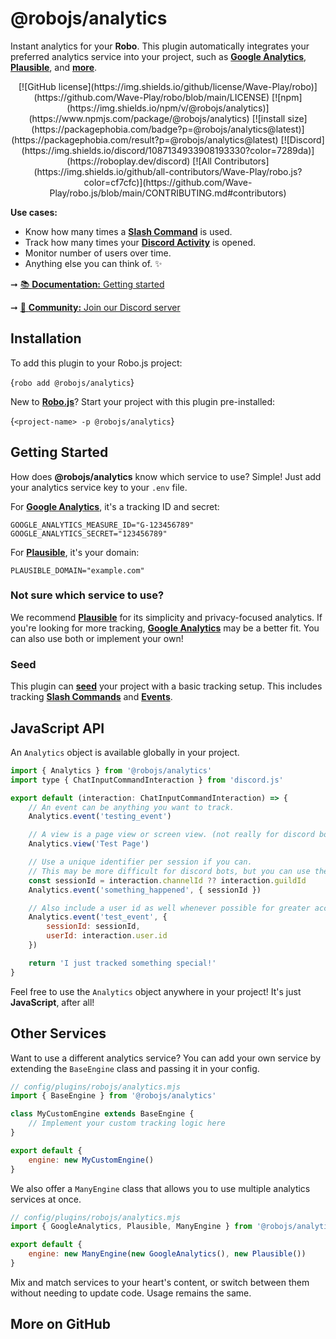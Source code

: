 
# @robojs/analytics

Instant analytics for your **Robo**. This plugin automatically integrates your preferred analytics service into your project, such as **[Google Analytics](https://analytics.google.com)**, **[Plausible](https://plausible.io)**, and **[more](#other-services)**.

<div align="center">
	[![GitHub
	license](https://img.shields.io/github/license/Wave-Play/robo)](https://github.com/Wave-Play/robo/blob/main/LICENSE)
	[![npm](https://img.shields.io/npm/v/@robojs/analytics)](https://www.npmjs.com/package/@robojs/analytics) [![install
	size](https://packagephobia.com/badge?p=@robojs/analytics@latest)](https://packagephobia.com/result?p=@robojs/analytics@latest)
	[![Discord](https://img.shields.io/discord/1087134933908193330?color=7289da)](https://roboplay.dev/discord) [![All
	Contributors](https://img.shields.io/github/all-contributors/Wave-Play/robo.js?color=cf7cfc)](https://github.com/Wave-Play/robo.js/blob/main/CONTRIBUTING.md#contributors)
</div>

**Use cases:**

- Know how many times a **[Slash Command](https://robojs.dev/discord-bots/commands)** is used.
- Track how many times your **[Discord Activity](https://robojs.dev/discord-activities/getting-started)** is opened.
- Monitor number of users over time.
- Anything else you can think of. ✨

➞ [📚 **Documentation:** Getting started](https://docs.roboplay.dev/docs/getting-started)

➞ [🚀 **Community:** Join our Discord server](https://roboplay.dev/discord)

## Installation 

To add this plugin to your Robo.js project:

<Terminal execute>{`robo add @robojs/analytics`}</Terminal>

New to **[Robo.js](https://robojs.dev)**? Start your project with this plugin pre-installed:

<Terminal create>{`<project-name> -p @robojs/analytics`}</Terminal>

## Getting Started 

How does **@robojs/analytics** know which service to use? Simple! Just add your analytics service key to your `.env` file.

For **[Google Analytics](https://analytics.google.com)**, it's a tracking ID and secret:

```env
GOOGLE_ANALYTICS_MEASURE_ID="G-123456789"
GOOGLE_ANALYTICS_SECRET="123456789"
```

For **[Plausible](https://plausible.io)**, it's your domain:

```env
PLAUSIBLE_DOMAIN="example.com"
```

### Not sure which service to use?

We recommend **[Plausible](https://plausible.io)** for its simplicity and privacy-focused analytics. If you're looking for more tracking, **[Google Analytics](https://analytics.google.com)** may be a better fit. You can also use both or implement your own!

### Seed

This plugin can **[seed](https://robojs.dev/plugins/seed)** your project with a basic tracking setup. This includes tracking **[Slash Commands](https://robojs.dev/discord-bots/commands)** and **[Events](https://robojs.dev/discord-bots/events)**.

## JavaScript API

An `Analytics` object is available globally in your project.

```javascript
import { Analytics } from '@robojs/analytics'
import type { ChatInputCommandInteraction } from 'discord.js'

export default (interaction: ChatInputCommandInteraction) => {
	// An event can be anything you want to track.
	Analytics.event('testing_event')

	// A view is a page view or screen view. (not really for discord bots)
	Analytics.view('Test Page')

	// Use a unique identifier per session if you can.
	// This may be more difficult for discord bots, but you can use the user id, guild id, etc.
	const sessionId = interaction.channelId ?? interaction.guildId
	Analytics.event('something_happened', { sessionId })

	// Also include a user id as well whenever possible for greater accuracy.
	Analytics.event('test_event', {
		sessionId: sessionId,
		userId: interaction.user.id
	})

	return 'I just tracked something special!'
}
```

Feel free to use the `Analytics` object anywhere in your project! It's just **JavaScript**, after all!

## Other Services

Want to use a different analytics service? You can add your own service by extending the `BaseEngine` class and passing it in your config.

```javascript
// config/plugins/robojs/analytics.mjs
import { BaseEngine } from '@robojs/analytics'

class MyCustomEngine extends BaseEngine {
	// Implement your custom tracking logic here
}

export default {
	engine: new MyCustomEngine()
}
```

We also offer a `ManyEngine` class that allows you to use multiple analytics services at once.

```javascript
// config/plugins/robojs/analytics.mjs
import { GoogleAnalytics, Plausible, ManyEngine } from '@robojs/analytics'

export default {
	engine: new ManyEngine(new GoogleAnalytics(), new Plausible())
}
```

Mix and match services to your heart's content, or switch between them without needing to update code. Usage remains the same.


## More on GitHub

<CardContainer><Card href="https://github.com/Wave-Play/robo.js/tree/main/packages/@robojs/analytics" title="🔗 GitHub Repository" description="Explore source code on GitHub."/></CardContainer>
